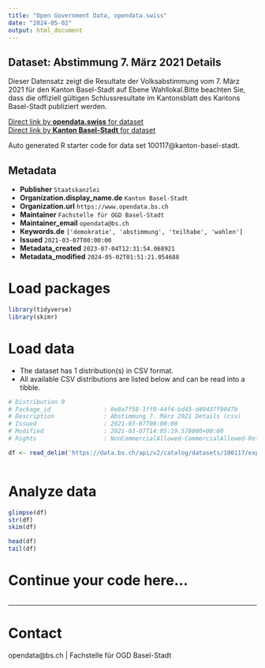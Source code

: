```yaml
---
title: "Open Government Data, opendata.swiss"
date: "2024-05-02"
output: html_document
---
```


## Dataset: Abstimmung 7. März 2021 Details

Dieser Datensatz zeigt die Resultate der Volksabstimmung vom 7. März 2021 für den Kanton Basel-Stadt auf Ebene Wahllokal.Bitte beachten Sie, dass die offiziell gültigen Schlussresultate im Kantonsblatt des Kantons Basel-Stadt publiziert werden. 

[Direct link by **opendata.swiss** for dataset](https://opendata.swiss/de/dataset/abstimmung-7-marz-2021-details)<br>
[Direct link by **Kanton Basel-Stadt** for dataset](https://data.bs.ch/explore/dataset/100117/)

Auto generated R starter code for data set 100117@kanton-basel-stadt.

## Metadata

- **Publisher** `Staatskanzlei`
- **Organization.display_name.de** `Kanton Basel-Stadt`
- **Organization.url** `https://www.opendata.bs.ch`
- **Maintainer** `Fachstelle für OGD Basel-Stadt`
- **Maintainer_email** `opendata@bs.ch`
- **Keywords.de** `['demokratie', 'abstimmung', 'teilhabe', 'wahlen']`
- **Issued** `2021-03-07T00:00:00`
- **Metadata_created** `2023-07-04T12:31:54.068921`
- **Metadata_modified** `2024-05-02T01:51:21.054688`


# Load packages

```r

library(tidyverse)
library(skimr)

```

# Load data

-   The dataset has 1 distribution(s) in CSV format.
-   All available CSV distributions are listed below and can be read into a tibble.

```r

# Distribution 0
# Package_id               : 0e8a7f58-1ff0-44f4-bd45-d40437f9047b
# Description              : Abstimmung 7. März 2021 Details (csv)
# Issued                   : 2021-03-07T00:00:00
# Modified                 : 2021-03-07T14:05:19.578000+00:00
# Rights                   : NonCommercialAllowed-CommercialAllowed-ReferenceRequired

df <- read_delim('https://data.bs.ch/api/v2/catalog/datasets/100117/exports/csv')



```

# Analyze data

```r

glimpse(df)
str(df)
skim(df)

head(df)
tail(df)

```

# Continue your code here...

```r

```

------------------------------------------------------------------------

# Contact

opendata@bs.ch | Fachstelle für OGD Basel-Stadt
